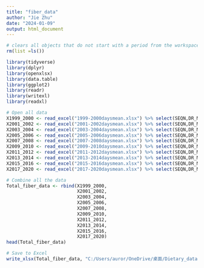 ---
title: "fiber_data"
author: "Jie Zhu"
date: "2024-01-09"
output: html_document
---

```{r}
# clears all objects that do not start with a period from the workspace
rm(list =ls())
```

```{r}
library(tidyverse)
library(dplyr)
library(openxlsx)
library(data.table)
library(ggplot2)
library(readr)
library(writexl)
library(readxl)
```
```{r}
# Open all data
X1999_2000 <- read_excel("1999-2000daysmean.xlsx") %>% select(SEQN,DR_MEAN,YEAR)
X2001_2002 <- read_excel("2001-2002daysmean.xlsx") %>% select(SEQN,DR_MEAN,YEAR)
X2003_2004 <- read_excel("2003-2004daysmean.xlsx") %>% select(SEQN,DR_MEAN,YEAR)
X2005_2006 <- read_excel("2005-2006daysmean.xlsx") %>% select(SEQN,DR_MEAN,YEAR)
X2007_2008 <- read_excel("2007-2008daysmean.xlsx") %>% select(SEQN,DR_MEAN,YEAR)
X2009_2010 <- read_excel("2009-2010daysmean.xlsx") %>% select(SEQN,DR_MEAN,YEAR)
X2011_2012 <- read_excel("2011-2012daysmean.xlsx") %>% select(SEQN,DR_MEAN,YEAR)
X2013_2014 <- read_excel("2013-2014daysmean.xlsx") %>% select(SEQN,DR_MEAN,YEAR)
X2015_2016 <- read_excel("2015-2016daysmean.xlsx") %>% select(SEQN,DR_MEAN,YEAR)
X2017_2020 <- read_excel("2017-2020daysmean.xlsx") %>% select(SEQN,DR_MEAN,YEAR)
```

```{r}
# Combine all the data
Total_fiber_data <- rbind(X1999_2000,
                          X2001_2002,
                          X2003_2004,
                          X2005_2006,
                          X2007_2008,
                          X2009_2010,
                          X2011_2012,
                          X2013_2014,
                          X2015_2016,
                          X2017_2020)
head(Total_fiber_data)
```
```{r}
# Save to Excel
write_xlsx(Total_fiber_data, "C:/Users/auror/OneDrive/桌面/Dietary_data/Fiber_data.xlsx")
```
